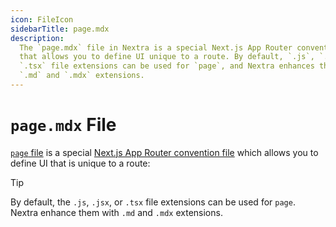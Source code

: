 ```yaml
---
icon: FileIcon
sidebarTitle: page.mdx
description:
  The `page.mdx` file in Nextra is a special Next.js App Router convention file
  that allows you to define UI unique to a route. By default, `.js`, `.jsx`, or
  `.tsx` file extensions can be used for `page`, and Nextra enhances them with
  `.md` and `.mdx` extensions.
---
```



# `page.mdx` File

[`page` file](https://nextjs.org/docs/app/api-reference/file-conventions/page)
is a special
[Next.js App Router convention file](https://nextjs.org/docs/app/getting-started/project-structure#routing-files)
which allows you to define UI that is unique to a route:

<FileTree>
  <FileTree.Folder name="app" open>
    <FileTree.File name="layout.jsx" />
    <FileTree.File name="page.jsx" active />
    <FileTree.Folder name="docs" open>
      <FileTree.File name="page.mdx" active />
      <FileTree.Folder name="getting-started" open>
        <FileTree.File name="page.mdx" active />
      </FileTree.Folder>
    </FileTree.Folder>
  </FileTree.Folder>
</FileTree>

> [!TIP]
>
> By default, the `.js`, `.jsx`, or `.tsx` file extensions can be used for
> `page`.<br/> Nextra enhance them with `.md` and `.mdx` extensions.
